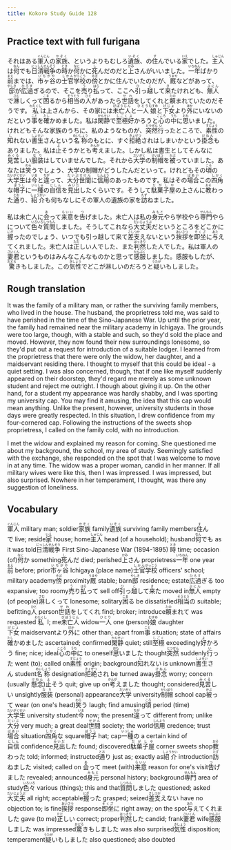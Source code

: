 ```yaml
---
title: Kokoro Study Guide 128
---
```


## Practice text with full furigana

<p>
それはある<ruby><rb>軍人</rb><rt>ぐんじん</rt></ruby>の<ruby><rb>家族</rb><rt>かぞく</rt></ruby>、というよりもむしろ<ruby><rb>遺族</rb><rt>いぞく</rt></ruby>、の<ruby><rb>住</rb><rt>す</rt></ruby>んでいる<ruby><rb>家</rb><rt>いえ</rt></ruby>でした。<ruby><rb>主人</rb><rt>しゅじん</rt></ruby>は<ruby><rb>何</rb><rt>なん</rt></ruby>でも<ruby><rb>日清</rb><rt>にっしん</rt></ruby><ruby><rb>戦争</rb><rt>せんそう</rt></ruby>の<ruby><rb>時</rb><rt>とき</rt></ruby>か<ruby><rb>何</rb><rt>なに</rt></ruby>かに<ruby><rb>死</rb><rt>し</rt></ruby>んだのだと<ruby><rb>上</rb><rt>かみ</rt></ruby>さんがいいました。<ruby><rb>一年</rb><rt>いちねん</rt></ruby>ばかり<ruby><rb>前</rb><rt>まえ</rt></ruby>までは、<ruby><rb>市ヶ谷</rb><rt>いちがや</rt></ruby>の<ruby><rb>士官</rb><rt>しかん</rt></ruby><ruby><rb>学校</rb><rt>がっこう</rt></ruby>の<ruby><rb>傍</rb><rt>そば</rt></ruby>とかに住んでいたのだが、<ruby><rb>厩</rb><rt>うまや</rt></ruby>などがあって、<ruby><rb>邸</rb><rt>やしき</rt></ruby>が<ruby><rb>広過</rb><rt>ひろす</rt></ruby>ぎるので、そこを<ruby><rb>売</rb><rt>う</rt></ruby>り<ruby><rb>払</rb><rt>はら</rt></ruby>って、ここへ<ruby><rb>引</rb><rt>ひ</rt></ruby>っ<ruby><rb>越</rb><rt>こ</rt></ruby>して<ruby><rb>来</rb><rt>き</rt></ruby>たけれども、<ruby><rb>無人</rb><rt>ぶにん</rt></ruby>で<ruby><rb>淋</rb><rt>さむ</rt></ruby>しくって<ruby><rb>困</rb><rt>こま</rt></ruby>るから<ruby><rb>相当</rb><rt>そうとう</rt></ruby>の<ruby><rb>人</rb><rt>ひと</rt></ruby>があったら<ruby><rb>世話</rb><rt>せわ</rt></ruby>をしてくれと<ruby><rb>頼</rb><rt>たの</rt></ruby>まれていたのだそうです。<ruby><rb>私</rb><rt>わたくし</rt></ruby>は上さんから、その家には<ruby><rb>未亡人</rb><rt>びぼうじん</rt></ruby>と<ruby><rb>一人</rb><rt>ひとり</rt></ruby><ruby><rb>娘</rb><rt>むすめ</rt></ruby>と<ruby><rb>下女</rb><rt>げじょ</rt></ruby>より<ruby><rb>外</rb><rt>ほか</rt></ruby>にいないのだという<ruby><rb>事</rb><rt>こと</rt></ruby>を<ruby><rb>確</rb><rt>たし</rt></ruby>かめました。私は<ruby><rb>閑静</rb><rt>かんせい</rt></ruby>で<ruby><rb>至極</rb><rt>しごく</rt></ruby><ruby><rb>好</rb><rt>よ</rt></ruby>かろうと<ruby><rb>心</rb><rt>こころ</rt></ruby>の<ruby><rb>中</rb><rt>うち</rt></ruby>に<ruby><rb>思</rb><rt>おも</rt></ruby>いました。けれどもそんな家族のうちに、私のようなものが、<ruby><rb>突然</rb><rt>とつぜん</rt></ruby><ruby><rb>行</rb><rt>い</rt></ruby>ったところで、<ruby><rb>素性</rb><rt>すじょう</rt></ruby>の<ruby><rb>知</rb><rt>し</rt></ruby>れない<ruby><rb>書生</rb><rt>しょせい</rt></ruby>さんという<ruby><rb>名称</rb><rt>めいしょう</rt></ruby>のもとに、すぐ<ruby><rb>拒絶</rb><rt>きょぜつ</rt></ruby>されはしまいかという<ruby><rb>掛念</rb><rt>けねん</rt></ruby>もありました。私は<ruby><rb>止</rb><rt>よ</rt></ruby>そうかとも<ruby><rb>考</rb><rt>かんが</rt></ruby>えました。しかし私は書生としてそんなに<ruby><rb>見苦</rb><rt>みぐる</rt></ruby>しい<ruby><rb>服装</rb><rt>なり</rt></ruby>はしていませんでした。それから<ruby><rb>大学</rb><rt>だいがく</rt></ruby>の<ruby><rb>制帽</rb><rt>せいぼう</rt></ruby>を<ruby><rb>被</rb><rt>かぶ</rt></ruby>っていました。あなたは<ruby><rb>笑</rb><rt>わら</rt></ruby>うでしょう、大学の制帽がどうしたんだといって。けれどもその<ruby><rb>頃</rb><rt>ころ</rt></ruby>の<ruby><rb>大学生</rb><rt>だいがくせい</rt></ruby>は<ruby><rb>今</rb><rt>いま</rt></ruby>と<ruby><rb>違</rb><rt>ちが</rt></ruby>って、<ruby><rb>大分</rb><rt>だいぶ</rt></ruby><ruby><rb>世間</rb><rt>せけん</rt></ruby>に<ruby><rb>信用</rb><rt>しんよう</rt></ruby>のあったものです。私はその<ruby><rb>場合</rb><rt>ばあい</rt></ruby>この<ruby><rb>四角</rb><rt>しかく</rt></ruby>な<ruby><rb>帽子</rb><rt>ぼうし</rt></ruby>に<ruby><rb>一種</rb><rt>いっしゅ</rt></ruby>の<ruby><rb>自信</rb><rt>じしん</rt></ruby>を<ruby><rb>見出</rb><rt>みいだ</rt></ruby>したくらいです。そうして<ruby><rb>駄菓子屋</rb><rt>だがしや</rt></ruby>の上さんに<ruby><rb>教</rb><rt>おそ</rt></ruby>わった<ruby><rb>通</rb><rt>とお</rt></ruby>り、<ruby><rb>紹介</rb><rt>しょうかい</rt></ruby>も何もなしにその軍人の遺族の家を<ruby><rb>訪</rb><rt>たず</rt></ruby>ねました。
</p>

<p>
私は未亡人に<ruby><rb>会</rb><rt>あ</rt></ruby>って<ruby><rb>来意</rb><rt>らいい</rt></ruby>を<ruby><rb>告</rb><rt>つ</rt></ruby>げました。未亡人は私の<ruby><rb>身元</rb><rt>みもと</rt></ruby>やら学校やら<ruby><rb>専門</rb><rt>せんもん</rt></ruby>やらについて<ruby><rb>色々</rb><rt>いろいろ</rt></ruby><ruby><rb>質問</rb><rt>しつもん</rt></ruby>しました。そうしてこれなら<ruby><rb>大丈夫</rb><rt>だいじょうぶ</rt></ruby>だというところをどこかに<ruby><rb>握</rb><rt>にぎ</rt></ruby>ったのでしょう、いつでも引っ越して来て<ruby><rb>差支</rb><rt>さしつか</rt></ruby>えないという<ruby><rb>挨拶</rb><rt>あいさつ</rt></ruby>を<ruby><rb>即坐</rb><rt>そくざ</rt></ruby>に<ruby><rb>与</rb><rt>あた</rt></ruby>えてくれました。未亡人は<ruby><rb>正</rb><rt>ただ</rt></ruby>しい人でした、また<ruby><rb>判然</rb><rt>はっきり</rt></ruby>した人でした。私は軍人の<ruby><rb>妻君</rb><rt>さいくん</rt></ruby>というものはみんなこんなものかと思って<ruby><rb>感服</rb><rt>かんぷく</rt></ruby>しました。感服もしたが、<ruby><rb>驚</rb><rt>おどろ</rt></ruby>きもしました。この<ruby><rb>気性</rb><rt>きしょう</rt></ruby>でどこが淋しいのだろうと<ruby><rb>疑</rb><rt>うたが</rt></ruby>いもしました。
</p>


## Rough translation

It was the family of a military man, or rather the surviving family members, who lived in the house. The husband, the proprietress told me, was said to have perished in the time of the Sino-Japanese War. Up until the prior year, the family had remained near the military academy in Ichigaya. The grounds were too large, though, with a stable and such, so they'd sold the place and moved. However, they now found their new surroundings lonesome, so they'd put out a request for introduction of a suitable lodger. I learned from the proprietress that there were only the widow, her daughter, and a maidservant residing there. I thought to myself that this could be ideal - a quiet setting. I was also concerned, though, that if one like myself suddenly appeared on their doorstep, they'd regard me merely as some unknown student and reject me outright. I though about giving it up. On the other hand, for a student my appearance was hardly shabby, and I was sporting my university cap. You may find it amusing, the idea that this cap would mean anything. Unlike the present, however, university students in those days were greatly respected. In this situation, I drew confidence from my four-cornered cap. Following the instructions of the sweets shop proprietress, I called on the family cold, with no introduction.

I met the widow and explained my reason for coming. She questioned me about my background, the school, my area of study. Seemingly satisfied with the exchange, she responded on the spot that I was welcome to move in at any time. The widow was a proper woman, candid in her manner. If all military wives were like this, then I was impressed. I was impressed, but also surprised. Nowhere in her temperament, I thought, was there any suggestion of loneliness.        


## Vocabulary

<p>
<span class="vocabstudy"><ruby><rb>軍人</rb><rt>ぐんじん</rt></ruby>&nbsp;military man; soldier</span><span class="vocabstudy"><ruby><rb>家族</rb><rt>かぞく</rt></ruby>&nbsp;family</span><span class="vocabstudy"><ruby><rb>遺族</rb><rt>いぞく</rt></ruby>&nbsp;surviving family members</span><span class="vocabstudy"><ruby><rb>住</rb><rt>す</rt></ruby>んで&nbsp;live; reside</span><span class="vocabstudy"><ruby><rb>家</rb><rt>いえ</rt></ruby>&nbsp;house; home</span><span class="vocabstudy"><ruby><rb>主人</rb><rt>しゅじん</rt></ruby>&nbsp;head (of a household); husband</span><span class="vocabstudy"><ruby><rb>何</rb><rt>なん</rt></ruby>でも&nbsp;as it was told</span><span class="vocabstudy"><ruby><rb>日清</rb><rt>にっしん</rt></ruby><ruby><rb>戦争</rb><rt>せんそう</rt></ruby>&nbsp;First Sino-Japanese War (1894-1895) </span><span class="vocabstudy"><ruby><rb>時</rb><rt>とき</rt></ruby>&nbsp;time; occasion (of)</span><span class="vocabstudy"><ruby><rb>何</rb><rt>なに</rt></ruby>か&nbsp;something</span><span class="vocabstudy"><ruby><rb>死</rb><rt>し</rt></ruby>んだ&nbsp;died; perished</span><span class="vocabstudy"><ruby><rb>上</rb><rt>かみ</rt></ruby>さん&nbsp;proprietress</span><span class="vocabstudy"><ruby><rb>一年</rb><rt>いちねん</rt></ruby>&nbsp;one year</span><span class="vocabstudy"><ruby><rb>前</rb><rt>まえ</rt></ruby>&nbsp;before; prior</span><span class="vocabstudy"><ruby><rb>市ヶ谷</rb><rt>いちがや</rt></ruby>&nbsp;Ichigaya (place name)</span><span class="vocabstudy"><ruby><rb>士官</rb><rt>しかん</rt></ruby><ruby><rb>学校</rb><rt>がっこう</rt></ruby>&nbsp;officers' school; military academy</span><span class="vocabstudy"><ruby><rb>傍</rb><rt>そば</rt></ruby>&nbsp;proximity</span><span class="vocabstudy"><ruby><rb>厩</rb><rt>うまや</rt></ruby>&nbsp;stable; barn</span><span class="vocabstudy"><ruby><rb>邸</rb><rt>やしき</rt></ruby>&nbsp;residence; estate</span><span class="vocabstudy"><ruby><rb>広過</rb><rt>ひろす</rt></ruby>ぎる&nbsp;too expansive; too roomy</span><span class="vocabstudy"><ruby><rb>売</rb><rt>う</rt></ruby>り<ruby><rb>払</rb><rt>はら</rt></ruby>って&nbsp;sell off</span><span class="vocabstudy"><ruby><rb>引</rb><rt>ひ</rt></ruby>っ<ruby><rb>越</rb><rt>こ</rt></ruby>して<ruby><rb>来</rb><rt>き</rt></ruby>た&nbsp;moved in</span><span class="vocabstudy"><ruby><rb>無人</rb><rt>ぶにん</rt></ruby>&nbsp;empty (of people)</span><span class="vocabstudy"><ruby><rb>淋</rb><rt>さむ</rt></ruby>しくって&nbsp;lonesome; solitary</span><span class="vocabstudy"><ruby><rb>困</rb><rt>こま</rt></ruby>る&nbsp;be dissatisfied</span><span class="vocabstudy"><ruby><rb>相当</rb><rt>そうとう</rt></ruby>の&nbsp;suitable; befitting</span><span class="vocabstudy"><ruby><rb>人</rb><rt>ひと</rt></ruby>&nbsp;person</span><span class="vocabstudy"><ruby><rb>世話</rb><rt>せわ</rt></ruby>をしてくれ&nbsp;find; broker; introduce</span><span class="vocabstudy"><ruby><rb>頼</rb><rt>たの</rt></ruby>まれて&nbsp;was requested</span><span class="vocabstudy"><ruby><rb>私</rb><rt>わたくし</rt></ruby>&nbsp;I; me</span><span class="vocabstudy"><ruby><rb>未亡人</rb><rt>びぼうじん</rt></ruby>&nbsp;widow</span><span class="vocabstudy"><ruby><rb>一人</rb><rt>ひとり</rt></ruby>&nbsp;one (person)</span><span class="vocabstudy"><ruby><rb>娘</rb><rt>むすめ</rt></ruby>&nbsp;daughter</span><span class="vocabstudy"><ruby><rb>下女</rb><rt>げじょ</rt></ruby>&nbsp;maidservant</span><span class="vocabstudy">より<ruby><rb>外</rb><rt>ほか</rt></ruby>に&nbsp;other than; apart from</span><span class="vocabstudy"><ruby><rb>事</rb><rt>こと</rt></ruby>&nbsp;situation; state of affairs</span><span class="vocabstudy"><ruby><rb>確</rb><rt>たし</rt></ruby>かめました&nbsp;ascertained; confirmed</span><span class="vocabstudy"><ruby><rb>閑静</rb><rt>かんせい</rt></ruby>&nbsp;quiet; still</span><span class="vocabstudy"><ruby><rb>至極</rb><rt>しごく</rt></ruby>&nbsp;exceedingly</span><span class="vocabstudy"><ruby><rb>好</rb><rt>よ</rt></ruby>かろう&nbsp;fine; nice; ideal</span><span class="vocabstudy"><ruby><rb>心</rb><rt>こころ</rt></ruby>の<ruby><rb>中</rb><rt>うち</rt></ruby>に&nbsp;to oneself</span><span class="vocabstudy"><ruby><rb>思</rb><rt>おも</rt></ruby>いました&nbsp;thought</span><span class="vocabstudy"><ruby><rb>突然</rb><rt>とつぜん</rt></ruby>&nbsp;suddenly</span><span class="vocabstudy"><ruby><rb>行</rb><rt>い</rt></ruby>った&nbsp;went (to); called on</span><span class="vocabstudy"><ruby><rb>素性</rb><rt>すじょう</rt></ruby>&nbsp;origin; background</span><span class="vocabstudy"><ruby><rb>知</rb><rt>し</rt></ruby>れない&nbsp;is unknown</span><span class="vocabstudy"><ruby><rb>書生</rb><rt>しょせい</rt></ruby>さん&nbsp;student</span><span class="vocabstudy"><ruby><rb>名称</rb><rt>めいしょう</rt></ruby>&nbsp;designation</span><span class="vocabstudy"><ruby><rb>拒絶</rb><rt>きょぜつ</rt></ruby>され&nbsp;be turned away</span><span class="vocabstudy"><ruby><rb>掛念</rb><rt>けねん</rt></ruby>&nbsp;worry; concern (usually <ruby><rb>懸念</rb><rt>けねん</rt></ruby>)</span><span class="vocabstudy"><ruby><rb>止</rb><rt>よ</rt></ruby>そう&nbsp;quit; give up on</span><span class="vocabstudy"><ruby><rb>考</rb><rt>かんが</rt></ruby>えました&nbsp;thought; considered</span><span class="vocabstudy"><ruby><rb>見苦</rb><rt>みぐる</rt></ruby>しい&nbsp;unsightly</span><span class="vocabstudy"><ruby><rb>服装</rb><rt>なり</rt></ruby>&nbsp;(personal) appearance</span><span class="vocabstudy"><ruby><rb>大学</rb><rt>だいがく</rt></ruby>&nbsp;university</span><span class="vocabstudy"><ruby><rb>制帽</rb><rt>せいぼう</rt></ruby>&nbsp;school cap</span><span class="vocabstudy"><ruby><rb>被</rb><rt>かぶ</rt></ruby>って&nbsp;wear (on one's head)</span><span class="vocabstudy"><ruby><rb>笑</rb><rt>わら</rt></ruby>う&nbsp;laugh; find amusing</span><span class="vocabstudy"><ruby><rb>頃</rb><rt>ころ</rt></ruby>&nbsp;period (time)</span><span class="vocabstudy"><ruby><rb>大学生</rb><rt>だいがくせい</rt></ruby>&nbsp;university student</span><span class="vocabstudy"><ruby><rb>今</rb><rt>いま</rt></ruby>&nbsp;now; the present</span><span class="vocabstudy"><ruby><rb>違</rb><rt>ちが</rt></ruby>って&nbsp;different from; unlike</span><span class="vocabstudy"><ruby><rb>大分</rb><rt>だいぶ</rt></ruby>&nbsp;very much; a great deal</span><span class="vocabstudy"><ruby><rb>世間</rb><rt>せけん</rt></ruby>&nbsp;society; the world</span><span class="vocabstudy"><ruby><rb>信用</rb><rt>しんよう</rt></ruby>&nbsp;credence; trust</span><span class="vocabstudy"><ruby><rb>場合</rb><rt>ばあい</rt></ruby>&nbsp;situation</span><span class="vocabstudy"><ruby><rb>四角</rb><rt>しかく</rt></ruby>な&nbsp;square</span><span class="vocabstudy"><ruby><rb>帽子</rb><rt>ぼうし</rt></ruby>&nbsp;hat; cap</span><span class="vocabstudy"><ruby><rb>一種</rb><rt>いっしゅ</rt></ruby>の&nbsp;a certain kind of</span><span class="vocabstudy"><ruby><rb>自信</rb><rt>じしん</rt></ruby>&nbsp;confidence</span><span class="vocabstudy"><ruby><rb>見出</rb><rt>みいだ</rt></ruby>した&nbsp;found; discovered</span><span class="vocabstudy"><ruby><rb>駄菓子屋</rb><rt>だがしや</rt></ruby>&nbsp;corner sweets shop</span><span class="vocabstudy"><ruby><rb>教</rb><rt>おそ</rt></ruby>わった&nbsp;told; informed; instructed</span><span class="vocabstudy"><ruby><rb>通</rb><rt>とお</rt></ruby>り&nbsp;just as; exactly as</span><span class="vocabstudy"><ruby><rb>紹介</rb><rt>しょうかい</rt></ruby>&nbsp;introduction</span><span class="vocabstudy"><ruby><rb>訪</rb><rt>たず</rt></ruby>ねました&nbsp;visited; called on</span>
<span class="vocabstudy"><ruby><rb>会</rb><rt>あ</rt></ruby>って&nbsp;meet (with)</span><span class="vocabstudy"><ruby><rb>来意</rb><rt>らいい</rt></ruby>&nbsp;reason for one's visit</span><span class="vocabstudy"><ruby><rb>告</rb><rt>つ</rt></ruby>げました&nbsp;revealed; announced</span><span class="vocabstudy"><ruby><rb>身元</rb><rt>みもと</rt></ruby>&nbsp;personal history; background</span><span class="vocabstudy"><ruby><rb>専門</rb><rt>せんもん</rt></ruby>&nbsp;area of study</span><span class="vocabstudy"><ruby><rb>色々</rb><rt>いろいろ</rt></ruby>&nbsp;various (things); this and that</span><span class="vocabstudy"><ruby><rb>質問</rb><rt>しつもん</rt></ruby>しました&nbsp;questioned; asked</span><span class="vocabstudy"><ruby><rb>大丈夫</rb><rt>だいじょうぶ</rt></ruby>&nbsp;all right; acceptable</span><span class="vocabstudy"><ruby><rb>握</rb><rt>にぎ</rt></ruby>った&nbsp;grasped; seized</span><span class="vocabstudy"><ruby><rb>差支</rb><rt>さしつか</rt></ruby>えない&nbsp;have no objection to; is fine</span><span class="vocabstudy"><ruby><rb>挨拶</rb><rt>あいさつ</rt></ruby>&nbsp;response</span><span class="vocabstudy"><ruby><rb>即坐</rb><rt>そくざ</rt></ruby>に&nbsp;right away; on the spot</span><span class="vocabstudy"><ruby><rb>与</rb><rt>あた</rt></ruby>えてくれました&nbsp;gave (to me)</span><span class="vocabstudy"><ruby><rb>正</rb><rt>ただ</rt></ruby>しい&nbsp;correct; proper</span><span class="vocabstudy"><ruby><rb>判然</rb><rt>はっきり</rt></ruby>した&nbsp;candid; frank</span><span class="vocabstudy"><ruby><rb>妻君</rb><rt>さいくん</rt></ruby>&nbsp;wife</span><span class="vocabstudy"><ruby><rb>感服</rb><rt>かんぷく</rt></ruby>しました&nbsp;was impressed</span><span class="vocabstudy"><ruby><rb>驚</rb><rt>おどろ</rt></ruby>きもしました&nbsp;was also surprised</span><span class="vocabstudy"><ruby><rb>気性</rb><rt>きしょう</rt></ruby>&nbsp;disposition; temperament</span><span class="vocabstudy"><ruby><rb>疑</rb><rt>うたが</rt></ruby>いもしました&nbsp;also questioned; also doubted</span>
</p>

